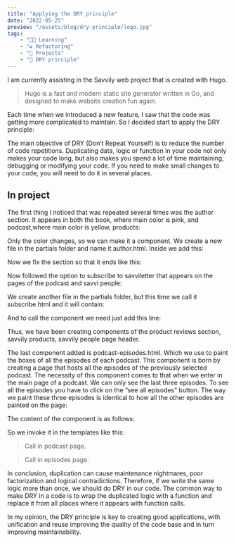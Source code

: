 ```yaml
---
title: "Applying the DRY principle"
date: "2022-05-25"
preview: "/assets/blog/dry-principle/logo.jpg"
tags:
    - "👨‍🎓 Learning"
    - "♻️ Refactoring"
    - "🚧 Projects"
    - "📓 DRY principle"
---
```


<MdxImage src="/assets/blog/dry-principle/logo.jpg" alt="dry logo"></MdxImage>

I am currently assisting in the Savvily web project that is created with Hugo.

> Hugo is a fast and modern static site generator written in Go, and designed to make website creation fun again.

Each time when we introduced a new feature, I saw that the code was getting more complicated to maintain. So I decided start to apply the DRY principle:

The main objective of DRY (Don’t Repeat Yourself) is to reduce the number of code repetitions. Duplicating data, logic or function in your code not only makes your code long, but also makes you spend a lot of time maintaining, debugging or modifying your code. If you need to make small changes to your code, you will need to do it in several places.

## In project

The first thing I noticed that was repeated several times was the author section. It appears in both the book, where main color is pink, and podcast,where main color is yellow, products:

<MdxImage src="/assets/blog/dry-principle/step-1.png" alt="Step 1"></MdxImage>

Only the color changes, so we can make it a component. We create a new file in the partials folder and name it author.html. Inside we add this:

<MdxImage src="/assets/blog/dry-principle/step-2.png" alt="Step 2"></MdxImage>

Now we fix the section so that it ends like this:

<MdxImage src="/assets/blog/dry-principle/step-3.png" alt="Step 3"></MdxImage>

Now followed the option to subscribe to savviletter that appears on the pages of the podcast and savvi people:

<MdxImage src="/assets/blog/dry-principle/step-4.png" alt="Step 4"></MdxImage>

We create another file in the partials folder, but this time we call it subscribe.html and it will contain:

<MdxImage src="/assets/blog/dry-principle/step-5.png" alt="Step 5"></MdxImage>

And to call the component we need just add this line:

<MdxImage src="/assets/blog/dry-principle/step-6.png" alt="Step 6"></MdxImage>

Thus, we have been creating components of the product reviews section, savvily products, savvily people page header.

The last component added is podcast-episodes.html. Which we use to paint the boxes of all the episodes of each podcast. This component is born by creating a page that hosts all the episodes of the previously selected podcast. The necessity of this component comes to that when we enter in the main page of a podcast. We can only see the last three episodes. To see all the episodes you have to click on the “see all episodes” button. The way we paint these three episodes is identical to how all the other episodes are painted on the page:

<MdxImage src="/assets/blog/dry-principle/step-7.png" alt="Step 7"></MdxImage>

The content of the component is as follows:

<MdxImage src="/assets/blog/dry-principle/step-8.png" alt="Step 8"></MdxImage>

So we invoke it in the templates like this:

<MdxImage src="/assets/blog/dry-principle/step-9.png" alt="Step 9"></MdxImage>

> Call in podcast page.

<MdxImage src="/assets/blog/dry-principle/step-10.png" alt="Step 10"></MdxImage>

> Call in episodes page.

In conclusion, duplication can cause maintenance nightmares, poor factorization and logical contradictions. Therefore, if we write the same logic more than once, we should do DRY in our code. The common way to make DRY in a code is to wrap the duplicated logic with a function and replace it from all places where it appears with function calls.

In my opinion, the DRY principle is key to creating good applications, with unification and reuse improving the quality of the code base and in turn improving maintainability.

